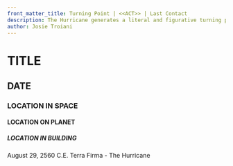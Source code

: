 ```yaml
---
front_matter_title: Turning Point | <<ACT>> | Last Contact
description: The Hurricane generates a literal and figurative turning point bringing Terra Firma to its knees.
author: Josie Troiani
---
```

# TITLE

## DATE

### LOCATION IN SPACE

#### LOCATION ON PLANET

##### LOCATION IN BUILDING

August 29, 2560 C.E.
Terra Firma - The Hurricane

